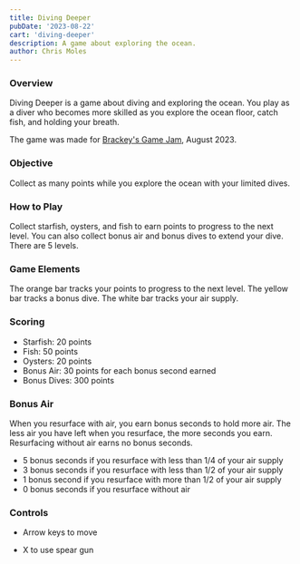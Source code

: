 ```yaml
---
title: Diving Deeper
pubDate: '2023-08-22'
cart: 'diving-deeper'
description: A game about exploring the ocean.
author: Chris Moles
---
```


### Overview

Diving Deeper is a game about diving and exploring the ocean. You play as a diver who becomes more skilled as you explore the ocean floor, catch fish, and holding your breath.

The game was made for [Brackey's Game Jam](https://itch.io/jam/brackeys-10), August 2023.

### Objective

Collect as many points while you explore the ocean with your limited dives.

### How to Play

Collect starfish, oysters, and fish to earn points to progress to the next level. You can also collect bonus air and bonus dives to extend your dive. There are 5 levels.

### Game Elements

The orange bar tracks your points to progress to the next level.
The yellow bar tracks a bonus dive.
The white bar tracks your air supply.

### Scoring

- Starfish: 20 points
- Fish: 50 points
- Oysters: 20 points
- Bonus Air: 30 points for each bonus second earned
- Bonus Dives: 300 points

### Bonus Air

When you resurface with air, you earn bonus seconds to hold more air. The less air you have left when you resurface, the more seconds you earn. Resurfacing without air earns no bonus seconds.

- 5 bonus seconds if you resurface with less than 1/4 of your air supply
- 3 bonus seconds if you resurface with less than 1/2 of your air supply
- 1 bonus second if you resurface with more than 1/2 of your air supply
- 0 bonus seconds if you resurface without air

### Controls

- Arrow keys to move

- X to use spear gun
